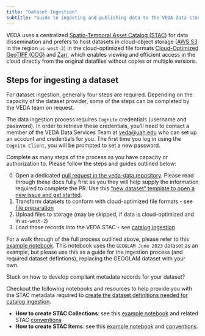 ```yaml
---
title: "Dataset Ingestion"
subtitle: "Guide to ingesting and publishing data to the VEDA data store & STAC API"
---
```


VEDA uses a centralized [Spatio-Temporal Asset Catalog (STAC)](https://stacspec.org/) for data dissemination and prefers to host datasets in cloud-object storage ([AWS S3](https://aws.amazon.com/s3/) in the region `us-west-2`)
in the cloud-optimized file formats [Cloud-Optimized GeoTIFF (COG)](https://www.cogeo.org/) and [Zarr](https://zarr.dev/), which enables viewing and efficient access in the cloud directly
from the original datafiles without copies or multiple versions.


## Steps for ingesting a dataset

For dataset ingestion, generally four steps are required. Depending on the capacity of the dataset provider, some of the steps can be completed by the VEDA team on request.

The data ingestion process requires `Cognito` credentials (username and password). In order to retrieve these credentials, you'll need to contact a member of the VEDA Data Services Team at [veda@uah.edu](mailto:veda@uah.edu) who can set up an account and credentials for you. The first time you log in using the `Cognito Client`, you will be prompted to set a new password.

Complete as many steps of the process as you have capacity or authorization to. Please follow the steps and guides outlined below: 

0. Open a dedicated [pull request in the veda-data repository](https://github.com/NASA-IMPACT/veda-data). Please read through these docs fully first as you they will help supply the information required to complete the PR. Use this ["new dataset" template to open a new issue and get started](https://github.com/NASA-IMPACT/veda-data/issues/new?assignees=&labels=dataset&projects=&template=new-dataset.yaml&title=New+Dataset%3A+%3Cdataset+title%3E). 
1. Transform datasets to conform with cloud-optimized file formats - see [file preparation](./file-preparation.qmd)
2. Upload files to storage (may be skipped, if data is cloud-optimized and in `us-west-2`)
3. Load those records into the VEDA STAC - see [catalog ingestion](./catalog-ingestion.qmd)

For a walk through of the full process outlined above, please refer to this [example notebook](https://github.com/NASA-IMPACT/veda-data/blob/main/transformation-scripts/example-template/example-geoglam-ingest.ipynb). This notebook uses the `GEOGLAM June 2023` dataset as an example, but please use this as a guide for the ingestion process (and required dataset defintions), replacing the GEOGLAM dataset with your own. 

Stuck on how to develop compliant metadata records for your dataset? 

Checkout the following notebooks and resources to help provide you with the STAC metadata required to [create the dataset definitions needed for catalog ingestion](https://nasa-impact.github.io/veda-docs/contributing/dataset-ingestion/catalog-ingestion.html).

- **How to create STAC Collections**: see this [example notebook](/notebooks/veda-operations/stac-collection-creation.html) and related STAC [conventions](./stac-collection-conventions.qmd) 
- **How to create STAC Items**:  see this [example notebook](/notebooks/veda-operations/stac-item-creation.html) and [conventions](./stac-item-conventions.qmd).